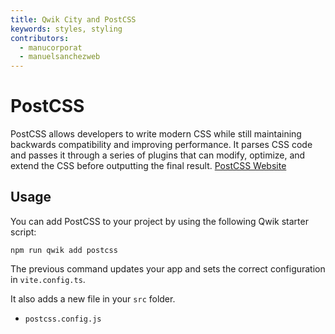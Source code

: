 ```yaml
---
title: Qwik City and PostCSS
keywords: styles, styling
contributors:
  - manucorporat
  - manuelsanchezweb
---
```


# PostCSS

PostCSS allows developers to write modern CSS while still maintaining backwards compatibility and improving performance. It parses CSS code and passes it through a series of plugins that can modify, optimize, and extend the CSS before outputting the final result. [PostCSS Website](https://postcss.org/)

## Usage

You can add PostCSS to your project by using the following Qwik starter script:

```shell
npm run qwik add postcss
```

The previous command updates your app and sets the correct configuration in `vite.config.ts`.

It also adds a new file in your `src` folder.

- `postcss.config.js`

```

```

